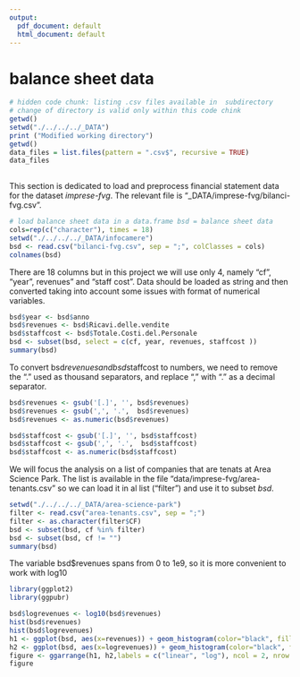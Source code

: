 ```yaml
---
output:
  pdf_document: default
  html_document: default
---
```

# balance sheet data {-}



```r
# hidden code chunk: listing .csv files available in  subdirectory
# change of directory is valid only within this code chink
getwd()
setwd("./../../../_DATA")
print ("Modified working directory")
getwd()
data_files = list.files(pattern = ".csv$", recursive = TRUE)
data_files
 
```


This section is dedicated to load and preprocess financial statement data for the dataset *imprese-fvg*. 
The relevant file is "_DATA/imprese-fvg/bilanci-fvg.csv".
 
```r
# load balance sheet data in a data.frame bsd = balance sheet data
cols=rep(c("character"), times = 18)
setwd("./../../../_DATA/infocamere")
bsd <- read.csv("bilanci-fvg.csv", sep = ";", colClasses = cols)
colnames(bsd)
```
There are 18 columns but in this project we will use only 4, namely "cf", "year", revenues" and "staff cost". Data should be loaded as string and then converted taking into account some issues with format of numerical variables. 

```r
bsd$year <- bsd$anno
bsd$revenues <- bsd$Ricavi.delle.vendite
bsd$staffcost <- bsd$Totale.Costi.del.Personale
bsd <- subset(bsd, select = c(cf, year, revenues, staffcost ))
summary(bsd)
```
To convert bsd$revenues and bsd$staffcost to numbers, we need to remove the "." used as thousand separators, and replace "," with "." as a decimal separator.

```r
bsd$revenues <- gsub('[.]', '', bsd$revenues)
bsd$revenues <- gsub(',', '.',  bsd$revenues)
bsd$revenues <- as.numeric(bsd$revenues)

bsd$staffcost <- gsub('[.]', '', bsd$staffcost)
bsd$staffcost <- gsub(',', '.',  bsd$staffcost)
bsd$staffcost <- as.numeric(bsd$staffcost)

```

We will focus the analysis on a list of companies that are tenats at Area Science Park. The list is available in the file "data/imprese-fvg/area-tenants.csv" so we can load it in al list ("filter") and use it to subset *bsd*.

```r
setwd("./../../../_DATA/area-science-park")
filter <- read.csv("area-tenants.csv", sep = ";")
filter <- as.character(filter$CF)
bsd <- subset(bsd, cf %in% filter)
bsd <- subset(bsd, cf != "")
summary(bsd)

```
The variable bsd$revenues spans from 0 to 1e9, so it is more convenient to work with log10

```r
library(ggplot2)
library(ggpubr)

bsd$logrevenues <- log10(bsd$revenues)
hist(bsd$revenues)
hist(bsd$logrevenues)
h1 <- ggplot(bsd, aes(x=revenues)) + geom_histogram(color="black", fill="red")
h2 <- ggplot(bsd, aes(x=logrevenues)) + geom_histogram(color="black", fill="green", aes(y=..density..))+  geom_density(alpha=.2, fill="#FF6666") 
figure <- ggarrange(h1, h2,labels = c("linear", "log"), ncol = 2, nrow = 1)
figure

```
 
